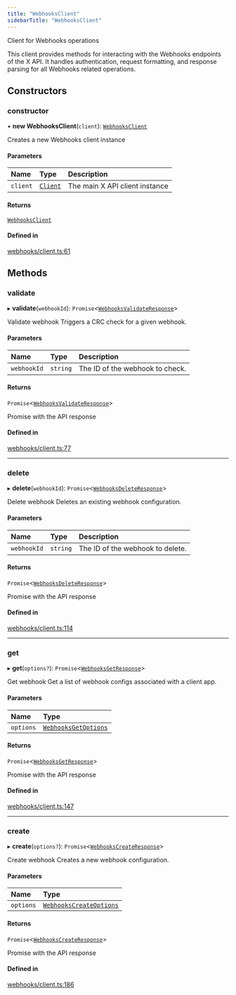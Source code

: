 ```yaml
---
title: "WebhooksClient"
sidebarTitle: "WebhooksClient"
---
```


Client for Webhooks operations

This client provides methods for interacting with the Webhooks endpoints
of the X API. It handles authentication, request formatting, and response
parsing for all Webhooks related operations.

## Constructors

### constructor

• **new WebhooksClient**(`client`): [`WebhooksClient`](/xdks/typescript/reference/classes/WebhooksClient)

Creates a new Webhooks client instance

#### Parameters

| Name | Type | Description |
| :------ | :------ | :------ |
| `client` | [`Client`](/xdks/typescript/reference/classes/Client) | The main X API client instance |

#### Returns

[`WebhooksClient`](/xdks/typescript/reference/classes/WebhooksClient)

#### Defined in

[webhooks/client.ts:61](https://github.com/xdevplatform/xdk/blob/298ca9350d035e40e7c8ee0753c50052819a41e2/xdk/typescript/src/webhooks/client.ts#L61)

## Methods

### validate

▸ **validate**(`webhookId`): `Promise`\<[`WebhooksValidateResponse`](/xdks/typescript/reference/interfaces/WebhooksValidateResponse)\>

Validate webhook
Triggers a CRC check for a given webhook.

#### Parameters

| Name | Type | Description |
| :------ | :------ | :------ |
| `webhookId` | `string` | The ID of the webhook to check. |

#### Returns

`Promise`\<[`WebhooksValidateResponse`](/xdks/typescript/reference/interfaces/WebhooksValidateResponse)\>

Promise with the API response

#### Defined in

[webhooks/client.ts:77](https://github.com/xdevplatform/xdk/blob/298ca9350d035e40e7c8ee0753c50052819a41e2/xdk/typescript/src/webhooks/client.ts#L77)

___

### delete

▸ **delete**(`webhookId`): `Promise`\<[`WebhooksDeleteResponse`](/xdks/typescript/reference/interfaces/WebhooksDeleteResponse)\>

Delete webhook
Deletes an existing webhook configuration.

#### Parameters

| Name | Type | Description |
| :------ | :------ | :------ |
| `webhookId` | `string` | The ID of the webhook to delete. |

#### Returns

`Promise`\<[`WebhooksDeleteResponse`](/xdks/typescript/reference/interfaces/WebhooksDeleteResponse)\>

Promise with the API response

#### Defined in

[webhooks/client.ts:114](https://github.com/xdevplatform/xdk/blob/298ca9350d035e40e7c8ee0753c50052819a41e2/xdk/typescript/src/webhooks/client.ts#L114)

___

### get

▸ **get**(`options?`): `Promise`\<[`WebhooksGetResponse`](/xdks/typescript/reference/interfaces/WebhooksGetResponse)\>

Get webhook
Get a list of webhook configs associated with a client app.

#### Parameters

| Name | Type |
| :------ | :------ |
| `options` | [`WebhooksGetOptions`](/xdks/typescript/reference/interfaces/WebhooksGetOptions) |

#### Returns

`Promise`\<[`WebhooksGetResponse`](/xdks/typescript/reference/interfaces/WebhooksGetResponse)\>

Promise with the API response

#### Defined in

[webhooks/client.ts:147](https://github.com/xdevplatform/xdk/blob/298ca9350d035e40e7c8ee0753c50052819a41e2/xdk/typescript/src/webhooks/client.ts#L147)

___

### create

▸ **create**(`options?`): `Promise`\<[`WebhooksCreateResponse`](/xdks/typescript/reference/interfaces/WebhooksCreateResponse)\>

Create webhook
Creates a new webhook configuration.

#### Parameters

| Name | Type |
| :------ | :------ |
| `options` | [`WebhooksCreateOptions`](/xdks/typescript/reference/interfaces/WebhooksCreateOptions) |

#### Returns

`Promise`\<[`WebhooksCreateResponse`](/xdks/typescript/reference/interfaces/WebhooksCreateResponse)\>

Promise with the API response

#### Defined in

[webhooks/client.ts:186](https://github.com/xdevplatform/xdk/blob/298ca9350d035e40e7c8ee0753c50052819a41e2/xdk/typescript/src/webhooks/client.ts#L186)

